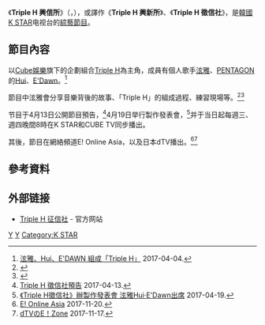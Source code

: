 {{電視節目信息框
|名稱      = Triple H 興信所
|原名      = {{lang|ko|트리플H 흥신소}}
|圖片      = Triple H Fun Agency.png
|尺寸      = 280px
|類型      = [[真人實境秀|真人-{zh-tw:秀;zh-cn:秀;zh-hk:騷}-]]、[[綜藝節目|綜藝節目]]
|主持      = [[Triple_H_(企劃組合)|Triple H]]
|國家      = {{ROK}}
|語言      = [[韓語|韓語]]
|每集長度  = 
|製作公司  = [[K_STAR|K STAR]]
|電視網    = [[K_STAR|K STAR]]、[[CUBE_TV|CUBE TV]]
|視頻制式  = [[1080i|1080i]] [[高清電視|高清電視]]
|音頻制式  = [[立體聲|立體聲]]
|首播國家  = {{ROK}}
|集數      = 12
|開始      = {{start date|2017|4|19}}
|結束      = {{end date|2017|5|25}}
|官方網站  = http://kstar.ihq.co.kr/tripleh
}}

《'''Triple H 興信所'''》（{{lang-ko|'''트리플H 흥신소'''}}，{{lang-en|'''Triple H Fun Agency'''}}），或譯作《'''Triple H 興新所'''》、《'''Triple H 徵信社'''》，是[[韓國|韓國]][[K_STAR|K STAR]]电视台的[[綜藝節目|綜藝節目]]。

== 節目內容 ==

以[[Cube娛樂|Cube娛樂]]旗下的企劃組合[[Triple_H_(企劃組合)|Triple H]]為主角，成員有個人歌手[[金泫雅|泫雅]]、[[Pentagon_(男子組合)|PENTAGON]]的[[李會澤|Hui]]、[[金曉鐘|E'Dawn]]。<ref>[http://kpopn.niusnews.com/=K3102ju2 泫雅、Hui、E'DAWN 組成「Triple H」] {{Wayback|url=http://kpopn.niusnews.com/=K3102ju2 |date=20170405172817 }} 2017-04-04.</ref>

節目中泫雅會分享音樂背後的故事、「Triple H」的組成過程、練習現場等。<ref>{{cite web|url=http://kpopn.niusnews.com/=K1db9od4|title=Triple H 將推出綜藝節目，19日首播|publisher=|accessdate=2017-05-14|archive-url=https://web.archive.org/web/20170405173018/http://kpopn.niusnews.com/=K1db9od4|archive-date=2017-04-05|dead-url=yes}}</ref><ref>{{cite web|url=http://news.chosun.com/site/data/html_dir/2017/04/04/2017040401596.html|title='트리플H 흥신소' 현아, '트리플H' 전 과정 공개…19일 첫 방송 [공식]|publisher=|accessdate=2017-05-14|archive-date=2018-06-27|archive-url=https://web.archive.org/web/20180627005335/http://news.chosun.com/site/data/html_dir/2017/04/04/2017040401596.html|dead-url=no}}</ref>

节目于4月13日公開節目預告，<ref>[https://www.youtube.com/watch?v=5GMr-l6LumY  Triple H 徵信社預告] {{Wayback|url=https://www.youtube.com/watch?v=5GMr-l6LumY |date=20170414014749 }} 2017-04-13.</ref>4月19日举行製作發表會，<ref>[http://www.allthatstar.com/tw/view.php?action=5205&postID=329485 《Triple H徵信社》辦製作發表會 泫雅Hui‧E'Dawn出席] {{Wayback|url=http://www.allthatstar.com/tw/view.php?action=5205&postID=329485 |date=20170420050130 }} 2017-04-19.</ref>并于当日起每週三、週四晚間8時在K STAR和CUBE TV同步播出。

其後，節目在網絡頻道E! Online Asia，以及日本dTV播出。<ref>[https://twitter.com/eonlineasia/status/932549127900205057 E! Online Asia] {{Wayback|url=https://twitter.com/eonlineasia/status/932549127900205057 |date=20190218053434 }} 2017-11-20.</ref><ref>[http://news.kstyle.com/article.ksn?articleNo=2082398 dTVのE！Zone] {{Wayback|url=http://news.kstyle.com/article.ksn?articleNo=2082398 |date=20171201034015 }} 2017-11-17.</ref>

== 參考資料 ==
{{Reflist|2}}

== 外部链接 ==
*[http://kstar.ihq.co.kr/tripleh Triple H 征信社]{{Wayback|url=http://kstar.ihq.co.kr/tripleh |date=20170421091922 }} - 官方网站

{{Cube Entertainment}}

[[Category:韓國電視節目|Y]]
[[Category:韓國綜藝節目|Y]]
[[Category:K_STAR|Category:K STAR]]